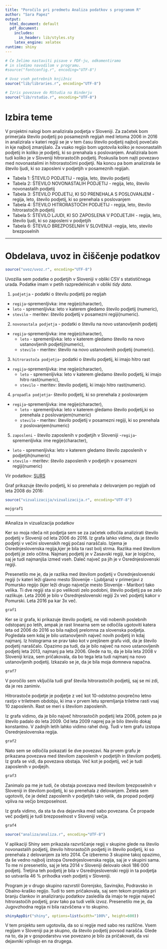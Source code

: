 ```yaml
---
title: "Poročilo pri predmetu Analiza podatkov s programom R"
author: "Sara Papez"
output:
  html_document: default
  pdf_document:
    includes:
      in_header: lib/styles.sty
    latex_engine: xelatex
runtime: shiny
---
```


```r
# Če želimo nastaviti pisave v PDF-ju, odkomentiramo
# in sledimo navodilom v programu.
#source("fontconfig.r", encoding="UTF-8")

# Uvoz vseh potrebnih knjižnic
source("lib/libraries.r", encoding="UTF-8")
```

```r
# Izris povezave do RStudia na Binderju
source("lib/rstudio.r", encoding="UTF-8")
```

# Izbira teme

V projektni nalogi bom analizirala podjetja v Sloveniji. Za začetek bom primerjala število podjetij po posameznih regijah med letoma 2006 in 2016 in analizirala v kateri regiji se je v tem času število podjetij najbolj povečalo in kje najbolj zmanjšalo. Za vsako regijo bom ugotovila koliko je novonastalih podjetij in koliko je podjetij, ki so prenahala s poslovanjem. Analizirala bom tudi koliko je v Sloveniji hitrorastočih podjetij. Poskusila bom najti povezavo med novonastalimi in hitrorastočimi podjetji. Na koncu pa bom analizirala še število ljudi, ki so zaposleni v podjetjih v posameznih regijah.

* Tabela 1: ŠTEVILO PODJETIJ
            - regija, leto, število podjetij
* Tabela 2: ŠTEVILO NOVONASTALIH PODJETIJ
            - regija, leto, število novonastalih podjetij
* Tabela 3: ŠTEVILO PODJETIJ, KI SO PRENEHALA S POSLOVANJEM 
            - regija, leto, število podjetij, ki so prenehala s poslovanjem
* Tabela 4: ŠTEVILO HITRORASTOČIH PODJETIJ
            - regija, leto, število hitrorastočih podjetij
* Tabela 5: ŠTEVILO LJUDI, KI SO ZAPOSLENA V PODJETJIH
            - regija, leto, število ljudi, ki so zaposleni v podjetjih
* Tabela 6: ŠTEVILO BREZPOSELNIH V SLOVENIJI
            -regija, leto, stevilo brezposelnih
   

***

# Obdelava, uvoz in čiščenje podatkov

```r
source("uvoz/uvoz.r", encoding="UTF-8")
```

Uvozilia sem podatke o podjetjih v Sloveniji v obliki CSV s statističnega urada. Podatke imam v petih razpredelnicah v obliki *tidy data*.

1. `podjetja` - podatki o številu podjetij po regijah
  - `regija`-spremenljivka: ime regije(character),
  - `leto` - spremenljivka: leto v katerem gledamo število podjetij (numeric),
  - `stevilo` - meritev: število podjetij v posamezni regiji(numeric).

2. `novonastala podjetja` - podatki o številu na novo ustanovljenih podjetij
- `regija`-spremenljivka: ime regije(character),
  - `leto` - spremenljivka: leto v katerem gledamo število na novo ustanovljenih podjetij(numeric),
  - `stevilo` - meritev: število na novo ustanovlenih podjetij (numeric).
  
3. `hitrorastoča podjetja`- podatki o številu podjetij, ki imajo hitro rast
- `regija`-spremenljivka: ime regije(character),
  - `leto` - spremenljivka: leto v katerem gledamo število podjetij, ki imajo hitro rast(numeric),
  - `stevilo` - meritev: število podjetij, ki imajo hitro rast(numeric).
  
4. `propadla podjetja`- število podjetij, ki so prenehala z poslovanjem
- `regija`-spremenljivka: ime regije(character),
  - `leto` - spremenljivka: leto v katerem gledamo število podjetij,ki so prenehala z poslovanjem(numeric)
  - `stevilo` - meritev: število podjetij v posamezni regiji, ki so prenehala z poslovanjem(numeric)
  
5. `zaposleni` - število zaposlenih v podjetjih v Sloveniji
-`regija`-spremenljivka: ime regije(character),
  - `leto` - spremenljivka: leto v katerem gledamo število zaposlenih v podjetjih(numeric)
  - `stevilo` - meritev: število zaposlenih v podjetjih v posamezni regiji(numeric)

Vir podatkov: [SURS](https://pxweb.stat.si/pxweb/Database/Regije/Regije.asp)

Graf prikazuje število podjetij, ki so prenehala z delovanjem po regijah od leta 2008 do 2016:

```r
source("vizualizacija/vizualizacija.r", encoding="UTF-8")

```
 

```r
mojgraf1


```


***


#Analiza in vizualizacija podatkov

Ker so moja rdeča nit podjetja sem se za začetek odločila analizirati število podjetij v Sloveniji od leta  2006 do 2016. Iz grafa lahko vidimo, da je število podjetji v večini slovenskih regij počasi naraščalo. Izjema je Osrednjeslovenska regija,kjer je bila ta rast bolj strma. Razlika med številom podjetij je zelo očitna. Najmanj podjetij je v Zasavski regiji, kar je loigično, saj je tudi najmanjša izmed vseh. Daleč največ pa jih je v Osrednjeslovenski regiji.

Presenetilo me je, da je razlika med številom podjetij v Osrednjeslovenski regiji (v kateri leži glavno mesto Slovenije - Ljubljana) v primerjavi z Pomursko regijo (kjer leži drugo največje mesto Slovenije - Maribor) tako velika. Ti dve regiji sta si po velikosti zelo podobni, število podjetij pa se zelo razlikuje. Leta 2006 je bilo v Osrednjeslovenski regiji 2x več podjetij kakor v Pomurski. Leta 2016 pa kar 3x več.


```r
graf1

```

Ker se iz grafa, ki prikazuje število podjetij, ne vidi nobenih poslebnih odstopanj po letih, ampak je rast linearna sem se odločila ugotoviti katera leta od 2006 do 2016 so bila najbolj prelomna za slovenska podjetja. Pogledala sem kdaj je bilo ustanovljenih največ novih podjetij in kdaj najmanj. Iz histograma se prav tako kot v prejšnem grafu vidi, da je število podjetij naraščalo. Opazimo pa tudi, da je bilo največ na novo ustanovljenih podjetij leta 2013, najmanj pa leta 2006. Glede na to, da je bila leta 2008 v Sloveniji kriza, sem pričakovala, da bo tega leta tudi najmanj na novo ustanovljenih podjetij. Izkazalo se je, da je bila moja domneva napačna.

```r
graf7

```

V poročilo sem vključila tudi graf števila hitrorastočih podjetij, saj se mi zdi, da je res zanimiv. 

Hitrorastoče podjetje je podjetje z več kot 10-odstotno povprečno letno rastjo v triletnem obdobju, ki ima v prvem letu spremljanja triletne rasti vsaj 10 zaposlenih. Rast se meri s številom zaposlenih.

Iz grafa vidimo, da je bilo največ hitrorastočih podjetij leta 2006, potem pa je število padalo do leta 2009. Od leta 2009 naprej pa je bilo število dokaj konstantno. V zadnjih letih lahko vidimo rahel dvig. Tudi v tem grafu izstopa Osrednjeslovenska regija.

```r
graf2

```

Nato sem se odločila pokazati še dve povezavi. Na prvem grafu je prikazana povezava med številom zaposlenih v podjetjih in številom podjetij. Iz grafa se vidi, da povezava obstaja. Več kot je podjetij, več je tudi zaposlenih v podjejih. 

```r
graf3

```

Zanimalo pa me je tudi, če obstaja povezava med številom brezposelnih v Sloveniji in številom podjetij, ki so prenehala z delovanjem. Želela sem ugotoviti, če je delež zaposlenih v podjetjih tako velik, da propad podjetji vpliva na večjo brezposelnost.

Iz grafa vidimo, da sta ta dva dejavnika med sabo povezana. Če propade več podjetij je tudi brezposelnost v Sloveniji večja.

```r
graf4

```

```r
source("analiza/analiza.r", encoding="UTF-8")
```

V aplikaciji Shiny sem prikazala razvrščanje regij v skupine glede na število novonastalih podjetij, število hitrorastočih podjetij in število podjetij, ki so prenehala z delovanjem za leto 2014. Če izberemo 3 skupine takoj opazimo, da še vedno najbolj izstopa Osrednjeslovenska regija, saj je v skupini sama. To me ni presenetilo, saj je leta 2014 v Sloveniji delovalo okoli 186 000 podjetij. Tretjina teh podjetij je bila v Osrednjeslovenski regiji in ta podjetja so ustvarila 46 % prihodka vseh podjetij v Sloveniji.

Program je v drugo skupino razvrstil Gorenjsko, Savinsjko, Podravsko in Obalno-kraško regijo. Tudi to sem pričakovala, saj sem tekom projekta pri branju člankov in analiziranju podatkov zasledila da imajo te regije največ hitrorastočih podjetij, prav tako pa tudi velik izvoz. Presenetilo me je, da Jugovzhodna regija ni bila razvščena v to skupino.

```r
shinyAppDir("shiny", options=list(width="100%", height=600))
```


V tem projektu sem ugotovila, da so si regije med sabo res različne. Vsem regijam v Sloveniji pa je skupno, da število podjetij povsod narašča. Glede na to, da je v gospodarstvu vse povezano je bilo za pričakovati, da vsi dejavniki vplivajo en na drugega.




